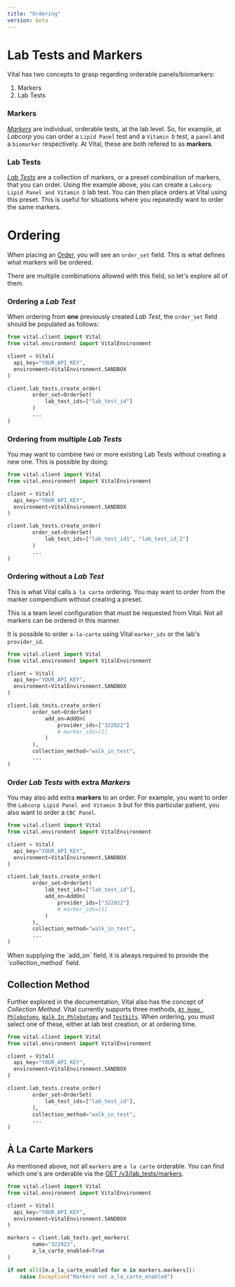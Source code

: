 ```yaml
---
title: "Ordering"
version: beta
---
```


# Lab Tests and Markers

Vital has two concepts to grasp regarding orderable panels/biomarkers:

1. Markers
2. Lab Tests

### Markers

[_Markers_](/api-reference/lab-testing/biomarkers) are individual, orderable tests, at the lab level. So, for example, at _Labcorp_ you can order a `Lipid Panel` test and a `Vitamin D` test, a `panel` and a `biomarker` respectively. At Vital, these are both refered to as **markers**.

### Lab Tests

[_Lab Tests_](/api-reference/lab-testing/post-test) are a collection of markers, or a preset combination of markers, that you can order. Using the example above, you can create a `Labcorp Lipid Panel and Vitamin D` lab test. You can then place orders at Vital using this preset. This is useful for situations where you repeatedly want to order the same markers.


# Ordering 

When placing an [Order](/api-reference/lab-testing/create-order), you will see an `order_set` field. This is what defines what markers will be ordered.

There are multiple combinations allowed with this field, so let's explore all of them.

### Ordering a _Lab Test_

When ordering from **one** previously created _Lab Test_, the `order_set` field should be populated as follows:

<SnippetGroup>

```python Python
from vital.client import Vital
from vital.environment import VitalEnvironment

client = Vital(
  api_key="YOUR_API_KEY",
  environment=VitalEnvironment.SANDBOX
)

client.lab_tests.create_order(
        order_set=OrderSet(
            lab_test_ids=["lab_test_id"]
        )
        ...
)
```
</SnippetGroup>

### Ordering from multiple _Lab Tests_

You may want to combine two or more existing Lab Tests without creating a new one. This is possible by doing:

<SnippetGroup>

```python Python
from vital.client import Vital
from vital.environment import VitalEnvironment

client = Vital(
  api_key="YOUR_API_KEY",
  environment=VitalEnvironment.SANDBOX
)

client.lab_tests.create_order(
        order_set=OrderSet(
            lab_test_ids=["lab_test_id1", "lab_test_id_2"]
        )
        ...
)
```
</SnippetGroup>

### Ordering without a _Lab Test_ 

This is what Vital calls `à la carte` ordering. You may want to order from the marker compendium without creating a preset.

<Note>
This is a team level configuration that must be requested from Vital. Not all markers can be ordered in this manner. 
</Note>

It is possible to order `a-la-carte` using Vital `marker_ids` or the lab's `provider_id`.

<SnippetGroup>

```python Python
from vital.client import Vital
from vital.environment import VitalEnvironment

client = Vital(
  api_key="YOUR_API_KEY",
  environment=VitalEnvironment.SANDBOX
)

client.lab_tests.create_order(
        order_set=OrderSet(
            add_on=AddOn(
                provider_ids=["322022"]
                # marker_ids=[1] 
            )
        ),
        collection_method="walk_in_test",
        ...
)
```
</SnippetGroup>

### Order _Lab Tests_ with extra _Markers_

You may also add extra **markers** to an order. For example, you want to order the `Labcorp Lipid Panel and Vitamin D` but for this particular patient, you also want to order a `CBC Panel`.

<SnippetGroup>

```python Python
from vital.client import Vital
from vital.environment import VitalEnvironment

client = Vital(
  api_key="YOUR_API_KEY",
  environment=VitalEnvironment.SANDBOX
)

client.lab_tests.create_order(
        order_set=OrderSet(
            lab_test_ids=["lab_test_id"],
            add_on=AddOn(
                provider_ids=["322022"]
                # marker_ids=[1] 
            )
        ),
        collection_method="walk_in_test",
        ...
)
```
</SnippetGroup>

<Note>
When supplying the `add_on` field, it is always required to provide the `collection_method` field.
</Note>


## Collection Method

Further explored in the documentation, Vital also has the concept of _Collection Method_. Vital currently supports three methods, [`At Home Phlebotomy`](lab/at-home-phlebotomy/overview), [`Walk In Phlebotomy`](lab/walk-in/overview) and [`Testkits`](lab/testkits/overview).
When ordering, you must select one of these, either at lab test creation, or at ordering time.


<SnippetGroup>

```python Python
from vital.client import Vital
from vital.environment import VitalEnvironment

client = Vital(
  api_key="YOUR_API_KEY",
  environment=VitalEnvironment.SANDBOX
)

client.lab_tests.create_order(
        order_set=OrderSet(
            lab_test_ids=["lab_test_id"],
        ),
        collection_method="walk_in_test",
        ...
)
```
</SnippetGroup>

## À La Carte Markers

As mentioned above, not all `markers` are `a la carte` orderable. You can find which one's are orderable via the [GET /v3/lab_tests/markers](/api-reference/lab-testing/biomarkers).

<SnippetGroup>

```python Python
from vital.client import Vital
from vital.environment import VitalEnvironment

client = Vital(
  api_key="YOUR_API_KEY",
  environment=VitalEnvironment.SANDBOX
)

markers = client.lab_tests.get_markers(
        name="322022",
        a_la_carte_enabled=True
)

if not all([m.a_la_carte_enabled for m in markers.markers]):
    raise Exception("Markers not a_la_carte_enabled")
```
</SnippetGroup>

